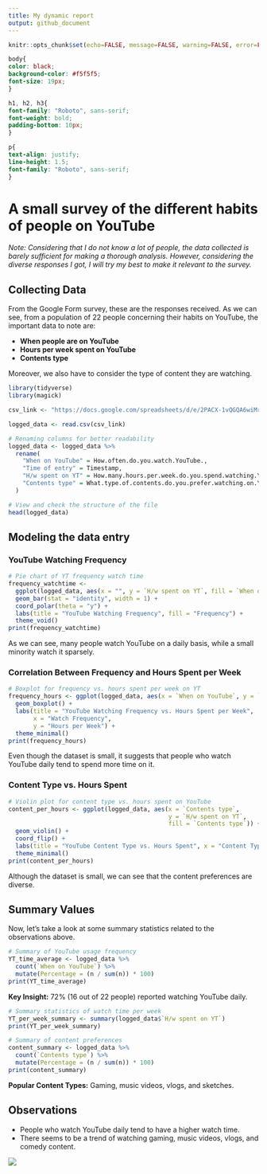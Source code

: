 ---
title: My dynamic report
output: github_document
---

```{r setup, include=FALSE}
knitr::opts_chunk$set(echo=FALSE, message=FALSE, warning=FALSE, error=FALSE)
```

```{css include=FALSE}

body{
color: black;
background-color: #f5f5f5;
font-size: 19px; 
}

h1, h2, h3{
font-family: "Roboto", sans-serif;
font-weight: bold;
padding-bottom: 10px;
}

p{
text-align: justify;
line-height: 1.5;
font-family: "Roboto", sans-serif;
}
```


# A small survey of the different habits of people on YouTube

*Note: Considering that I do not know a lot of people, the data collected is barely sufficient for making a thorough analysis. However, considering the diverse responses I got, I will try my best to make it relevant to the survey.*

## Collecting Data

From the Google Form survey, these are the responses received.
As we can see, from a population of 22 people concerning their habits on YouTube, the important data to note are:

- **When people are on YouTube**
- **Hours per week spent on YouTube**
- **Contents type**

Moreover, we also have to consider the type of content they are watching.

```{r}
library(tidyverse)
library(magick)

csv_link <- "https://docs.google.com/spreadsheets/d/e/2PACX-1vQGQA6wiMra1VqA2EYs5IVHi5Gm8_sREWCw6Jt4thncOpya-U24h3dgVVhev79AcBUB-LWcdwAjV_eM/pub?output=csv"

logged_data <- read.csv(csv_link)

# Renaming columns for better readability
logged_data <- logged_data %>%
  rename(
    "When on YouTube" = How.often.do.you.watch.YouTube.,
    "Time of entry" = Timestamp,
    "H/w spent on YT" = How.many.hours.per.week.do.you.spend.watching.YouTube.,
    "Contents type" = What.type.of.contents.do.you.prefer.watching.on.YouTube.
  )

# View and check the structure of the file
head(logged_data)
```

## Modeling the data entry

### YouTube Watching Frequency

```{r}
# Pie chart of YT frequency watch time
frequency_watchtime <- 
  ggplot(logged_data, aes(x = "", y = `H/w spent on YT`, fill = `When on YouTube`)) +
  geom_bar(stat = "identity", width = 1) +
  coord_polar(theta = "y") +
  labs(title = "YouTube Watching Frequency", fill = "Frequency") +
  theme_void()
print(frequency_watchtime)
```

As we can see, many people watch YouTube on a daily basis, while a small minority watch it sparsely.

### Correlation Between Frequency and Hours Spent per Week

```{r}
# Boxplot for frequency vs. hours spent per week on YT
frequency_hours <- ggplot(logged_data, aes(x = `When on YouTube`, y = `H/w spent on YT`, fill = `When on YouTube`)) + 
  geom_boxplot() +
  labs(title = "YouTube Watching Frequency vs. Hours Spent per Week",
       x = "Watch Frequency", 
       y = "Hours per Week") +
  theme_minimal()
print(frequency_hours)
```

Even though the dataset is small, it suggests that people who watch YouTube daily tend to spend more time on it.

### Content Type vs. Hours Spent

```{r}
# Violin plot for content type vs. hours spent on YouTube
content_per_hours <- ggplot(logged_data, aes(x = `Contents type`,
                                             y = `H/w spent on YT`,
                                             fill = `Contents type`)) + 
  geom_violin() + 
  coord_flip() + 
  labs(title = "YouTube Content Type vs. Hours Spent", x = "Content Type", y = "Hours per Week") +
  theme_minimal()
print(content_per_hours)
```

Although the dataset is small, we can see that the content preferences are diverse.

## Summary Values

Now, let's take a look at some summary statistics related to the observations above.

```{r}
# Summary of YouTube usage frequency
YT_time_average <- logged_data %>%
  count(`When on YouTube`) %>%
  mutate(Percentage = (n / sum(n)) * 100)
print(YT_time_average)
```

**Key Insight:** 72% (16 out of 22 people) reported watching YouTube daily.

```{r}
# Summary statistics of watch time per week
YT_per_week_summary <- summary(logged_data$`H/w spent on YT`)
print(YT_per_week_summary)
```

```{r}
# Summary of content preferences
content_summary <- logged_data %>%
  count(`Contents type`) %>%
  mutate(Percentage = (n / sum(n)) * 100)
print(content_summary)
```

**Popular Content Types:** Gaming, music videos, vlogs, and sketches.

## Observations

- People who watch YouTube daily tend to have a higher watch time.
- There seems to be a trend of watching gaming, music videos, vlogs, and comedy content.

![](https://media1.tenor.com/m/WWsBijR9E74AAAAd/honey-pie-gif-honey-pie-meme.gif)
